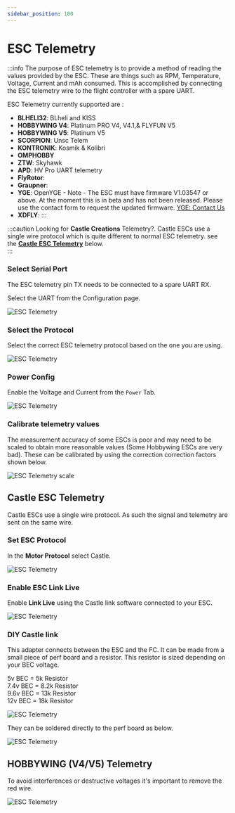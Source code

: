 ```yaml
---
sidebar_position: 100
---
```


# ESC Telemetry

:::info
The purpose of ESC telemetry is to provide a method of reading the values provided by the ESC. These are things such as RPM, Temperature, Voltage, Current and mAh consumed. This is accomplished by connecting the ESC telemetry wire to the flight controller with a spare UART.

ESC Telemetry currently supported are :

- **BLHELI32**: BLheli and KISS
- **HOBBYWING V4**: Platinum PRO V4, V4.1,& FLYFUN V5
- **HOBBYWING V5**: Platinum V5
- **SCORPION**: Unsc Telem
- **KONTRONIK**: Kosmik & Kolibri
- **OMPHOBBY**
- **ZTW**: Skyhawk
- **APD**: HV Pro UART telemetry
- **FlyRotor**:
- **Graupner**:
- **YGE**: OpenYGE - Note - The ESC must have firmware V1.03547 or above. At the moment this is in beta and has not been released. Please use the contact form to request the updated firmware. [YGE: Contact Us](https://www.yge.de/en/contact/)
- **XDFLY**:
  :::

:::caution
Looking for **Castle Creations** Telemetry?. Castle ESCs use a single wire protocol which is quite different to normal ESC telemetry. see the [**Castle ESC Telemetry**](#castle-esc-telemetry) below.  
:::

### Select Serial Port

The ESC telemetry pin TX needs to be connected to a spare UART RX.

Select the UART from the Configuration page.

![ESC Telemetry](./img/esc-telem-uart.png)

### Select the Protocol

Select the correct ESC telemetry protocol based on the one you are using.

![ESC Telemetry](./img/esc-telem-sel-p.png)

### Power Config

Enable the Voltage and Current from the `Power` Tab.

![ESC Telemetry](./img/esc-telem-power.png)

### Calibrate telemetry values

The measurement accuracy of some ESCs is poor and may need to be scaled to obtain more reasonable values (Some Hobbywing ESCs are very bad). These can be calibrated by using the correction correction factors shown below.

![ESC Telemetry scale](./img/esc-telem-scale.png)


## Castle ESC Telemetry

Castle ESCs use a single wire protocol. As such the signal and telemetry are sent on the same wire. 

### Set ESC Protocol

In the **Motor Protocol** select Castle.

![ESC Telemetry](./img/castle-1.png)  

### Enable ESC Link Live

Enable **Link Live** using the Castle link software connected to your ESC.

![ESC Telemetry](./img/castle-2.png)  

### DIY Castle link

This adapter connects between the ESC and the FC. It can be made from a small piece of perf board and a resistor. This resistor is sized depending on your BEC voltage.  

5v BEC      = 5k Resistor  
7.4v BEC    = 8.2k Resistor  
9.6v BEC    = 13k Resistor  
12v BEC     = 18k Resistor   

![ESC Telemetry](./img/castle-3.png)

They can be soldered directly to the perf board as below.

![ESC Telemetry](./img/castle-4.png)

## HOBBYWING (V4/V5) Telemetry

To avoid interferences or destructive voltages it's important to remove the red wire.

![ESC Telemetry](./img/HW-Esc.png)  
